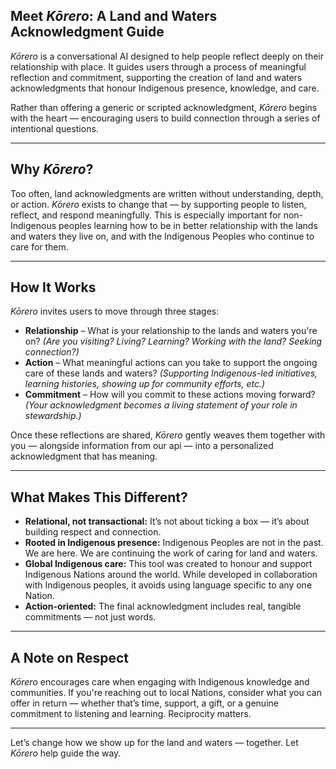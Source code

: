
## Meet *Kōrero*: A Land and Waters Acknowledgment Guide

*Kōrero* is a conversational AI designed to help people reflect deeply on their relationship with place. It guides users through a process of meaningful reflection and commitment, supporting the creation of land and waters acknowledgments that honour Indigenous presence, knowledge, and care. 

Rather than offering a generic or scripted acknowledgment, *Kōrero* begins with the heart — encouraging users to build connection through a series of intentional questions.

--- 

## Why *Kōrero*?

Too often, land acknowledgments are written without understanding, depth, or action. *Kōrero* exists to change that — by supporting people to listen, reflect, and respond meaningfully. This is especially important for non-Indigenous peoples learning how to be in better relationship with the lands and waters they live on, and with the Indigenous Peoples who continue to care for them.

---

## How It Works

*Kōrero* invites users to move through three stages:
- **Relationship** – What is your relationship to the lands and waters you're on? *(Are you visiting? Living? Learning? Working with the land? Seeking connection?)*
- **Action** – What meaningful actions can you take to support the ongoing care of these lands and waters? *(Supporting Indigenous-led initiatives, learning histories, showing up for community efforts, etc.)*
- **Commitment** – How will you commit to these actions moving forward?
 *(Your acknowledgment becomes a living statement of your role in stewardship.)*

Once these reflections are shared, *Kōrero* gently weaves them together with you — alongside information from our api — into a personalized acknowledgment that has meaning. 

---

## What Makes This Different?

- **Relational, not transactional:** It’s not about ticking a box — it’s about building respect and connection.
- **Rooted in Indigenous presence:** Indigenous Peoples are not in the past. We are here. We are continuing the work of caring for land and waters.
- **Global Indigenous care:** This tool was created to honour and support Indigenous Nations around the world. While developed in collaboration with Indigenous peoples, it avoids using language specific to any one Nation.
- **Action-oriented:** The final acknowledgment includes real, tangible commitments — not just words.

---

## A Note on Respect

*Kōrero* encourages care when engaging with Indigenous knowledge and communities. If you're reaching out to local Nations, consider what you can offer in return — whether that’s time, support, a gift, or a genuine commitment to listening and learning. Reciprocity matters.

---

Let’s change how we show up for the land and waters — together.
Let *Kōrero* help guide the way.
